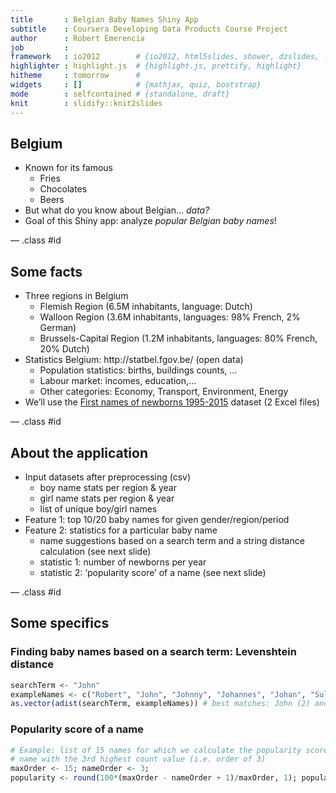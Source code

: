 ```yaml
---
title       : Belgian Baby Names Shiny App
subtitle    : Coursera Developing Data Products Course Project
author      : Robert Emerencia
job         : 
framework   : io2012        # {io2012, html5slides, shower, dzslides, ...}
highlighter : highlight.js  # {highlight.js, prettify, highlight}
hitheme     : tomorrow      # 
widgets     : []            # {mathjax, quiz, bootstrap}
mode        : selfcontained # {standalone, draft}
knit        : slidify::knit2slides
---
```


## Belgium

- Known for its famous
    - Fries
    - Chocolates
    - Beers
- But what do you know about Belgian... *data?*
- Goal of this Shiny app: analyze *popular Belgian baby names*!

--- .class #id 

## Some facts
- Three regions in Belgium
    - Flemish Region (6.5M inhabitants, language: Dutch)
    - Walloon Region (3.6M inhabitants, languages: 98% French, 2% German)
    - Brussels-Capital Region (1.2M inhabitants, languages: 80% French, 20% Dutch)
- Statistics Belgium: http://statbel.fgov.be/ (open data)
    - Population statistics: births, buildings counts, ...
    - Labour market: incomes, education,...
    - Other categories: Economy, Transport, Environment, Energy
- We'll use the [First names of newborns 1995-2015](http://statbel.fgov.be/nl/modules/publications/statistiques/bevolking/bevolking_-_voornamen_van_de_pasgeborenen_1995-2014.jsp) dataset (2 Excel files)

--- .class #id 

## About the application
- Input datasets after preprocessing (csv)
    - boy name stats per region & year
    - girl name stats per region & year
    - list of unique boy/girl names
- Feature 1: top 10/20 baby names for given gender/region/period
- Feature 2: statistics for a particular baby name
    - name suggestions based on a search term and a string distance calculation
    (see next slide)
    - statistic 1: number of newborns per year
    - statistic 2: 'popularity score' of a name (see next slide)

--- .class #id 

## Some specifics
### Finding baby names based on a search term: Levenshtein distance
```r
searchTerm <- "John"
exampleNames <- c("Robert", "John", "Johnny", "Johannes", "Johan", "Sulayman")
as.vector(adist(searchTerm, exampleNames)) # best matches: John (2) and Johan (5)
```
### Popularity score of a name
```r
# Example: list of 15 names for which we calculate the popularity score of the
# name with the 3rd highest count value (i.e. order of 3)
maxOrder <- 15; nameOrder <- 3; 
popularity <- round(100*(maxOrder - nameOrder + 1)/maxOrder, 1); popularity
```





